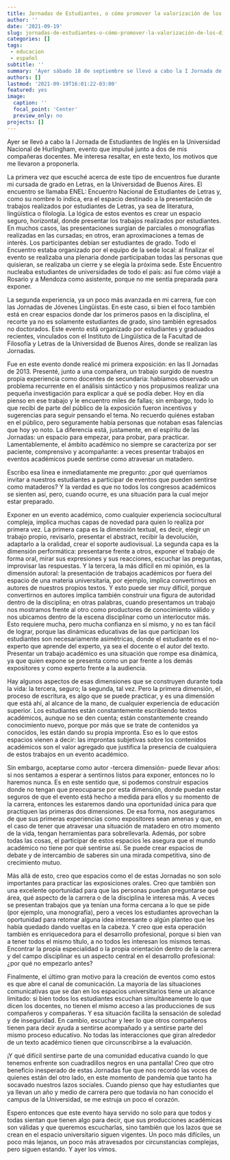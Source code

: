```yaml
---
title: Jornadas de Estudiantes, o cómo promover la valorización de los discursos
author: ''
date: '2021-09-19'
slug: jornadas-de-estudiantes-o-cómo-promover-la-valorización-de-los-discursos
categories: []
tags: 
 - educacion
 - español
subtitle: ''
summary: 'Ayer sábado 18 de septiembre se llevó a cabo la I Jornada de Estudiantes de Inglés en la Universidad Nacional de Hurlingham. En este texto presento algunas de mis motivaciones para organizarla.'
authors: []
lastmod: '2021-09-19T16:01:22-03:00'
featured: yes
image:
  caption: ''
  focal_point: 'Center'
  preview_only: no
projects: []
---
```


Ayer se llevó a cabo la I Jornada de Estudiantes de Inglés en la Universidad Nacional de Hurlingham, evento que impulsé junto a dos de mis compañeras docentes. Me interesa resaltar, en este texto, los motivos que me llevaron a proponerla.

La primera vez que escuché acerca de este tipo de encuentros fue durante mi cursada de grado en Letras, en la Universidad de Buenos Aires. El encuentro se llamaba ENEL: Encuentro Nacional de Estudiantes de Letras y, como su nombre lo indica, era el espacio destinado a la presentación de trabajos realizados por estudiantes de Letras, ya sea de literatura, lingüística o filología. La lógica de estos eventos es crear un espacio seguro, horizontal, donde presentar los trabajos realizados por estudiantes. En muchos casos, las presentaciones surgían de parciales o monografías realizadas en las cursadas; en otros, eran aproximaciones a temas de interés. Los participantes debían ser estudiantes de grado. Todo el Encuentro estaba organizado por el equipo de la sede local: al finalizar el evento se realizaba una plenaria donde participaban todas las personas que quisieran, se realizaba un cierre y se elegía la próxima sede. Este Encuentro nucleaba estudiantes de universidades de todo el país: así fue cómo viajé a Rosario y a Mendoza como asistente, porque no me sentía preparada para exponer.

La segunda experiencia, ya un poco más avanzada en mi carrera, fue con las Jornadas de Jóvenes Lingüistas. En este caso, si bien el foco también está en crear espacios donde dar los primeros pasos en la disciplina, el recorte ya no es solamente estudiantes de grado, sino también egresados no doctorados. Este evento está organizado por estudiantes y graduados recientes, vinculados con el Instituto de Lingüística de la Facultad de Filosofía y Letras de la Universidad de Buenos Aires, donde se realizan las Jornadas.

Fue en este evento donde realicé mi primera exposición: en las II Jornadas de 2013. Presenté, junto a una compañera, un trabajo surgido de nuestra propia experiencia como docentes de secundaria: habíamos observado un problema recurrente en el análisis sintáctico y nos propusimos realizar una pequeña investigación para explicar a qué se podía deber. Hoy en día pienso en ese trabajo y le encuentro miles de fallas; sin embargo, todo lo que recibí de parte del público de la exposición fueron incentivos y sugerencias para seguir pensando el tema. No recuerdo quiénes estaban en el público, pero seguramente había personas que notaban esas falencias que hoy yo noto. La diferencia está, justamente, en el espíritu de las Jornadas: un espacio para empezar, para probar, para practicar. Lamentablemente, el ámbito académico no siempre se caracteriza por ser paciente, comprensivo y acompañante: a veces presentar trabajos en eventos académicos puede sentirse como atravesar un matadero.

Escribo esa línea e inmediatamente me pregunto: ¿por qué querríamos invitar a nuestros estudiantes a participar de eventos que pueden sentirse como mataderos? Y la verdad es que no todos los congresos académicos se sienten así, pero, cuando ocurre, es una situación para la cual mejor estar preparado. 

Exponer en un evento académico, como cualquier experiencia sociocultural compleja, implica muchas capas de novedad para quien lo realiza por primera vez. La primera capa es la dimensión textual, es decir, elegir un trabajo propio, revisarlo, presentar el abstract, recibir la devolución, adaptarlo a la oralidad, crear el soporte audiovisual. La segunda capa es la dimensión performática: presentarse frente a otros, exponer el trabajo de forma oral, mirar sus expresiones y sus reacciones, escuchar las preguntas, improvisar las respuestas. Y la tercera, la más difícil en mi opinión, es la dimensión autoral: la presentación de trabajos académicos por fuera del espacio de una materia universitaria, por ejemplo, implica convertirnos en autores de nuestros propios textos. Y esto puede ser muy difícil, porque convertirnos en autores implica también construir una figura de autoridad dentro de la disciplina; en otras palabras, cuando presentamos un trabajo nos mostramos frente al otro como productores de conocimiento válido y nos ubicamos dentro de la escena disciplinar como un interlocutor más. Esto requiere mucha, pero mucha confianza en sí mismo, y no es tan fácil de lograr, porque las dinámicas educativas de las que participan los estudiantes son necesariamente asimétricas, donde el estudiante es el no-experto que aprende del experto, ya sea el docente o el autor del texto. Presentar un trabajo académico es una situación que rompe esa dinámica, ya que quien expone se presenta como un par frente a los demás expositores y como experto frente a la audiencia.

Hay algunos aspectos de esas dimensiones que se construyen durante toda la vida: la tercera, seguro; la segunda, tal vez. Pero la primera dimensión, el proceso de escritura, es algo que se puede practicar, y es una dimensión que está ahí, al alcance de la mano, de cualquier experiencia de educación superior. Los estudiantes están constantemente escribiendo textos académicos, aunque no se den cuenta; están constantemente creando conocimiento nuevo, porque por más que se trate de contenidos ya conocidos, les están dando su propia impronta. Eso es lo que estos espacios vienen a decir: las improntas subjetivas sobre los contenidos académicos son el valor agregado que justifica la presencia de cualquiera de estos trabajos en un evento académico.

Sin embargo, aceptarse como autor -tercera dimensión- puede llevar años: si nos sentamos a esperar a sentirnos listos para exponer, entonces no lo haremos nunca. Es en este sentido que, si podemos construir espacios donde no tengan que preocuparse por esta dimensión, donde puedan estar seguros de que el evento está hecho a medida para ellos y su momento de la carrera, entonces les estaremos dando una oportunidad única para que practiquen las primeras dos dimensiones. De esa forma, nos aseguramos de que sus primeras experiencias como expositores sean amenas y que, en el caso de tener que atravesar una situación de matadero en otro momento de la vida, tengan herramientas para sobrellevarla. Además, por sobre todas las cosas, el participar de estos espacios les asegura que el mundo académico no tiene por qué sentirse así. Se puede crear espacios de debate y de intercambio de saberes sin una mirada competitiva, sino de crecimiento mutuo.

Más allá de esto, creo que espacios como el de estas Jornadas no son solo importantes para practicar las exposiciones orales. Creo que también son una excelente oportunidad para que las personas puedan preguntarse qué área, qué aspecto de la carrera o de la disciplina le interesa más. A veces se presentan trabajos que ya tenían una forma cercana a lo que se pide (por ejemplo, una monografía), pero a veces los estudiantes aprovechan la oportunidad para retomar alguna idea interesante o algún planteo que les había quedado dando vueltas en la cabeza. Y creo que esta operación también es enriquecedora para el desarrollo profesional, porque si bien van a tener todos el mismo título, a no todos les interesan los mismos temas. Encontrar la propia especialidad o la propia orientación dentro de la carrera y del campo disciplinar es un aspecto central en el desarrollo profesional: ¿por qué no empezarlo antes?

Finalmente, el último gran motivo para la creación de eventos como estos es que abre el canal de comunicación. La mayoría de las situaciones comunicativas que se dan en los espacios universitarios tiene un alcance limitado: si bien todos los estudiantes escuchan simultáneamente lo que dicen los docentes, no tienen el mismo acceso a las producciones de sus compañeros y compañeras. Y esa situación facilita la sensación de soledad y de inseguridad. En cambio, escuchar y leer lo que otros compañeros tienen para decir ayuda a sentirse acompañado y a sentirse parte del mismo proceso educativo. No todas las interacciones que giran alrededor de un texto académico tienen que circunscribirse a la evaluación.

¡Y qué difícil sentirse parte de una comunidad educativa cuando lo que tenemos enfrente son cuadradillos negros en una pantalla! Creo que otro beneficio inesperado de estas Jornadas fue que nos recordó las voces de quienes están del otro lado, en este momento de pandemia que tanto ha socavado nuestros lazos sociales. Cuando pienso que hay estudiantes que ya llevan un año y medio de carrera pero que todavía no han conocido el campus de la Universidad, se me estruja un poco el corazón.

Espero entonces que este evento haya servido no solo para que todos y todas sientan que tienen algo para decir, que sus producciones académicas son válidas y que queremos escucharlas, sino también que los lazos que se crean en el espacio universitario siguen vigentes. Un poco más difíciles, un poco más lejanos, un poco más atravesados por circunstancias complejas, pero siguen estando. Y ayer los vimos.
